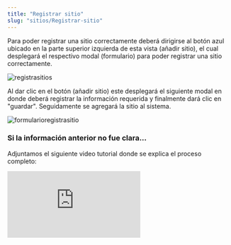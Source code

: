 ```yaml
---
title: "Registrar sitio"
slug: "sitios/Registrar-sitio"
---
```



<Tabs>
  <TabItem label="Endpoint">
    <ApiEndpoint url={`${API_BASE_URL}admin/sitios`} />

  </TabItem>
</Tabs>

Para poder registrar una sitio correctamente deberá dirigirse al botón azul ubicado
en la parte superior izquierda de esta vista (añadir sitio), el cual desplegará el respectivo modal (formulario)
para poder registrar una sitio correctamente.

<Image src={registrasitios} alt="registrasitios" width={3148} height={2270} />

Al dar clic en el botón (añadir sitio) este desplegará el siguiente modal en donde deberá registrar la información requerida y finalmente dará clic en "guardar". Seguidamente se agregará la sitio al sistema.

<Image
  src={formularioregistrasitio}
  alt="formularioregistrasitio"
  width={3148}
  height={2270}
/>

### Si la información anterior no fue clara...

Adjuntamos el siguiente video tutorial donde se explica el proceso completo:

<div style={{ display: "flex", justifyContent: "center" }}>
  <iframe
    style={{ height: "500px", width: "100%" }}
    src="https://www.youtube.com/embed/6whYvY-4J6A"
    title="Tutorial"
    frameBorder="0"
    allow="accelerometer; autoplay; clipboard-write; encrypted-media; gyroscope; picture-in-picture"
    allowFullScreen
  ></iframe>
</div>

